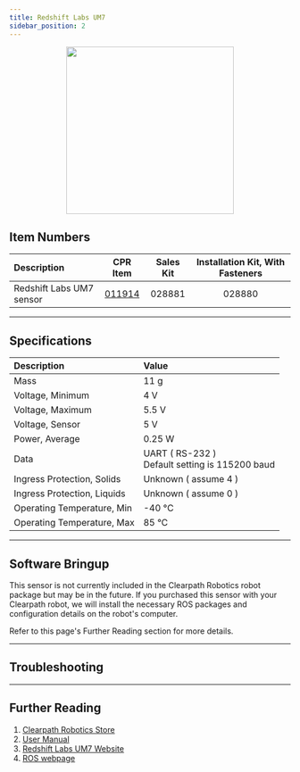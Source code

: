 ```yaml
---
title: Redshift Labs UM7
sidebar_position: 2
---
```



<center>
  <img
    src="/img/sensor_images/sensor_redshift_labs_um7_1.png"
    width="300"
  />
</center>

## Item Numbers

| Description              |                         CPR Item                         | Sales Kit | Installation Kit, With Fasteners |
| :----------------------- | :------------------------------------------------------: | :-------: | :------------------------------: |
| Redshift Labs UM7 sensor | [011914](/assets/pdf/clearpath_robotics_011914-TDS1.pdf) |  028881   |              028880              |

---

## Specifications

| Description                 | Value                                               |
| :-------------------------- | :-------------------------------------------------- |
| Mass                        | 11 g                                                |
| Voltage, Minimum            | 4 V                                                 |
| Voltage, Maximum            | 5.5 V                                               |
| Voltage, Sensor             | 5 V                                                 |
| Power, Average              | 0.25 W                                              |
| Data                        | UART ( RS-232 )<br />Default setting is 115200 baud |
| Ingress Protection, Solids  | Unknown ( assume 4 )                                |
| Ingress Protection, Liquids | Unknown ( assume 0 )                                |
| Operating Temperature, Min  | -40 °C                                              |
| Operating Temperature, Max  | 85 °C                                               |

---

## Software Bringup

This sensor is not currently included in the Clearpath Robotics robot package but may be in the future.
If you purchased this sensor with your Clearpath robot, we will install the necessary ROS packages and configuration details on the robot's computer.

Refer to this page's Further Reading section for more details.

---

## Troubleshooting

<Support />

---

## Further Reading

1.  [Clearpath Robotics Store](https://store.clearpathrobotics.com/collections/orientation)
2.  [User Manual](/assets/pdf/clearpath_robotics_011914-TDS1.pdf)
3.  [Redshift Labs UM7 Website](https://redshiftlabs.com.au/product/um7-orientation-sensor/)
4.  [ROS webpage](https://github.com/ros-drivers/um7)
